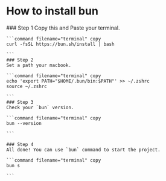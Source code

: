 
# How to install bun

<Steps>
    ### Step 1 
    Copy this and Paste your terminal.

    ```command filename="terminal" copy
    curl -fsSL https://bun.sh/install | bash

    ```
    ### Step 2
    Set a path your macbook.

    ```command filename="terminal" copy
    echo 'export PATH="$HOME/.bun/bin:$PATH"' >> ~/.zshrc
    source ~/.zshrc

    ```
    ### Step 3
    Check your `bun` version.

    ```command filename="terminal" copy
    bun --version

    ```

    ### Step 4
    All done! You can use `bun` command to start the project.

    ```command filename="terminal" copy
    bun s

    ```

  </Steps>
